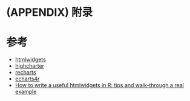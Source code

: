 \cleardoublepage 

# (APPENDIX) 附录 {-}

# 参考 {#articles}

- [htmlwidgets](http://www.htmlwidgets.org)
- [highcharter](http://jkunst.com/highcharter/)
- [recharts](https://recharts.cosx.org)
- [echarts4r](https://echarts4r.john-coene.com)
- [How to write a useful htmlwidgets in R: tips and walk-through a real example](https://deanattali.com/blog/htmlwidgets-tips/)